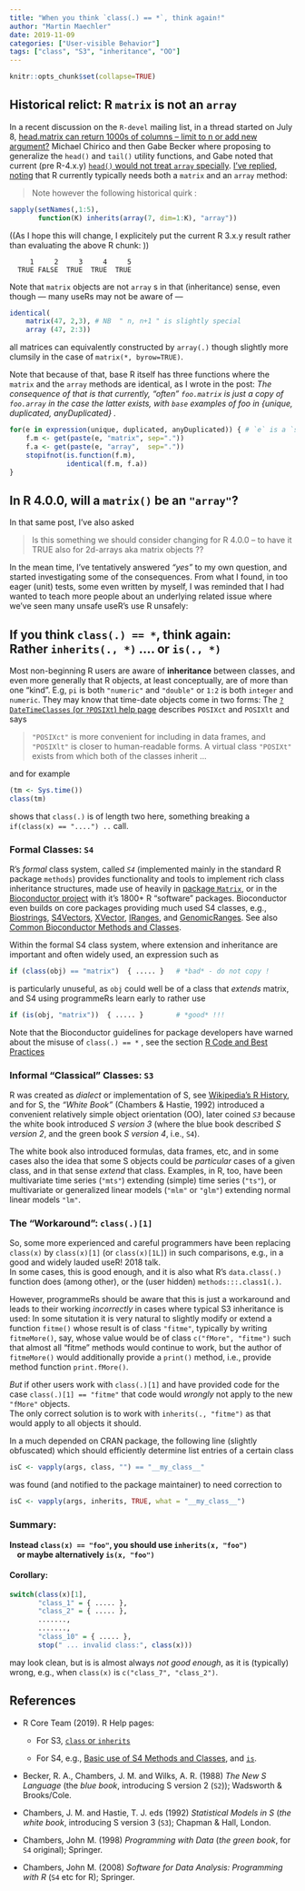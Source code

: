 ---
title: "When you think `class(.) == *`, think again!"
author: "Martin Maechler"
date: 2019-11-09
categories: ["User-visible Behavior"]
tags: ["class", "S3", "inheritance", "OO"]
---
<!-- NB: Default renders to very narrow (smart phone?!) page ==> short lines !! -->

```{r global_options, include=FALSE}
knitr::opts_chunk$set(collapse=TRUE)
```

## Historical relict: R `matrix` is not an `array`

In a recent discussion on the `R-devel` mailing list, in a thread started on July 8,
[head.matrix can return 1000s of columns -- limit to n or add new argument?](https://stat.ethz.ch/pipermail/r-devel/2019-July/078143.html)
Michael Chirico and then Gabe Becker where proposing to generalize the `head()` and `tail()` utility functions, and Gabe noted that current (pre R-4.x.y) [`head()` would not treat `array`
specially](https://stat.ethz.ch/pipermail/r-devel/2019-October/078606.html).
[I've replied, noting](https://stat.ethz.ch/pipermail/r-devel/2019-October/078610.html)
that R currently typically needs both a `matrix` and an `array` method:

> Note however the following  historical quirk :

```{r array-matrix-aint, eval=FALSE}
sapply(setNames(,1:5),
       function(K) inherits(array(7, dim=1:K), "array"))
```

((As I hope this will change, I explicitely put the current R 3.x.y result rather than evaluating the above R chunk: ))

```
     1     2     3     4     5
  TRUE FALSE  TRUE  TRUE  TRUE
```

Note that `matrix` objects are not `array` s in that (inheritance) sense,
even though --- many useRs may not be aware of ---
```{r array-makes-matrix}
identical(
    matrix(47, 2,3), # NB  " n, n+1 " is slightly special
    array (47, 2:3))
```
all matrices can equivalently constructed by `array(.)` though slightly more clumsily in the case of `matrix(*, byrow=TRUE)`.

Note that because of that, base R itself has three functions where the `matrix` and the `array` methods are identical, as I wrote in the post:
_The consequence of that is that currently, "often"  `foo.matrix` is just a copy of `foo.array`
 in the case the latter exists, with `base` examples of foo in {unique, duplicated, anyDuplicated} ._

```{r matrix-array-identical}
for(e in expression(unique, duplicated, anyDuplicated)) { # `e` is a `symbol`
    f.m <- get(paste(e, "matrix", sep="."))
    f.a <- get(paste(e, "array",  sep="."))
    stopifnot(is.function(f.m),
              identical(f.m, f.a))
}
```

## In R 4.0.0, will a `matrix()` be an `"array"`?

In that same post, I've also asked

> Is this something we should consider changing for R 4.0.0 -- to
>  have it TRUE also for 2d-arrays aka matrix objects ??

In the mean time, I've tentatively answered _"yes"_ to my own question, and started investigating some
of the consequences.
From what I found, in too eager (unit) tests, some even written by myself, I was reminded that I had wanted to teach more people about an underlying related issue where we've seen many unsafe useR's use R unsafely:

<!--  any chance to have a two-line title with explicit line break where I want it  ??? -->
## If you think `class(.) == *`, think again: &nbsp;&nbsp;&nbsp;&nbsp;&nbsp;&nbsp;&nbsp;&nbsp;&nbsp;&nbsp; Rather   `inherits(., *)`  ....  or  `is(., *)`

Most non-beginning R users are aware of __inheritance__ between classes,
and even more generally that R objects, at least conceptually, are of more than one "kind".
E.g, `pi` is both `"numeric"` and `"double"` or `1:2` is both `integer` and `numeric`.
They may know that time-date objects come in two forms:  The [`?DateTimeClasses`
(or `?POSIXt`) help page](https://stat.ethz.ch/R-manual/R-devel/library/base/html/DateTimeClasses.html)
describes `POSIXct` and `POSIXlt` and says

>	`"POSIXct"` is more convenient for including in data frames, and
>	`"POSIXlt"` is closer to human-readable forms.  A virtual class
>	`"POSIXt"` exists from which both of the classes inherit ...

and for example
```{r Sys.time-2-classes}
(tm <- Sys.time())
class(tm)
```
shows that `class(.)` is of length two here, something breaking a `if(class(x) == "....") ..` call.


### Formal Classes: `S4`

R's _formal_ class system, called _`S4`_ (implemented mainly in the standard R package `methods`)
provides functionality and tools to implement rich class inheritance structures, made use of heavily
in [package `Matrix`](https://cran.R-project.org/package=Matrix),
or in the [Bioconductor project](https://bioconductor.org) with it's 1800+ R "software" packages.
Bioconductor even builds on core packages providing much used S4 classes, e.g.,
[Biostrings](https://bioconductor.org/packages/Biostrings/),
[S4Vectors](https://bioconductor.org/packages/S4Vectors/),
[XVector](https://bioconductor.org/packages/XVector/),
[IRanges](https://bioconductor.org/packages/IRanges/),
and
[GenomicRanges](https://bioconductor.org/packages/GenomicRanges/).
See also
[Common Bioconductor Methods and Classes](https://bioconductor.org/developers/how-to/commonMethodsAndClasses/).

Within the formal S4 class system, where extension and inheritance are important and often widely used,
an expression such as
```{r call-eq-1, eval=FALSE}
if (class(obj) == "matrix")  { ..... }   # *bad* - do not copy !
```
is particularly unuseful, as `obj` could well be of a class that _extends_ matrix, and S4 using
programmeRs learn early to rather use
```{r rather-is-1, eval=FALSE}
if (is(obj, "matrix"))  { ..... }        # *good* !!!
```

Note that the Bioconductor guidelines for package developers have warned about the misuse of `class(.) == *`
<!-- for how long ?? -->, see the section
[R Code and Best Practices](https://bioconductor.org/developers/package-guidelines/#rcode)


### Informal "Classical" Classes: `S3`

R was created as _dialect_ or implementation of S,
see [Wikipedia's R History](https://en.wikipedia.org/wiki/R_(programming_language)#History),
and for S, the _"White Book"_ (Chambers & Hastie, 1992) introduced a convenient relatively simple
object orientation (OO), later coined _`S3`_ because the white book introduced _S version 3_ (where the blue book described _S version 2_, and the green book _S version 4_, i.e., `S4`).

The white book also introduced formulas, data frames, etc, and in some cases also the idea that some S objects
could be _particular_ cases of a given class, and in that sense _extend_ that class.
Examples, in R, too, have been multivariate time series (`"mts"`) extending (simple) time series (`"ts"`),
or multivariate or generalized linear models (`"mlm"` or `"glm"`) extending normal linear models `"lm"`.

### The "Workaround":  `class(.)[1]`

So, some more experienced and careful programmers have been replacing `class(x)` by `class(x)[1]` 
(or `class(x)[1L]`) in such comparisons, e.g., in a good and widely lauded useR! 2018 talk.  
In some cases, this is good enough, and it is also what R's `data.class(.)` function does (among other), or the 
(user hidden)  `methods:::.class1(.)`.

However, programmeRs should be aware that this is just a workaround and leads to their working _incorrectly_
in cases where typical S3 inheritance is used:  In some situtation it is very natural to slightly modify
or extend a function `fitme()` whose result is of class `"fitme"`, typically by writing 
`fitmeMore()`, say, whose value would be of class `c("fMore", "fitme")` such that almost all "fitme" methods 
would continue to work, but the author of `fitmeMore()` would additionally provide a `print()` method, i.e.,
provide method function `print.fMore()`. 

*But* if other users work with `class(.)[1]` and have provided code for the case
`class(.)[1] == "fitme"` that code would *wrongly* not apply to the new `"fMore"` objects.  
The only correct solution is to work with `inherits(., "fitme")` as that would apply to all 
objects it should.

In a much depended on CRAN package, the following line (slightly obfuscated)
which should efficiently determine list entries of a certain class
```{r vapply-class, eval=FALSE}
isC <- vapply(args, class, "") == "__my_class__"
```
was found (and notified to the package maintainer) to need correction to

```{r vapply-inherits, eval=FALSE}
isC <- vapply(args, inherits, TRUE, what = "__my_class__")
```

### Summary:

**Instead  `class(x) == "foo"`, you should use `inherits(x, "foo")`  
  &nbsp; &nbsp; 
  or maybe alternatively  `is(x, "foo")`**
  
#### Corollary: 
```{r switch-class-1, eval=FALSE}
switch(class(x)[1],
       "class_1" = { ..... },
       "class_2" = { ..... },
       .......,
       .......,
       "class_10" = { ..... },
       stop(" ... invalid class:", class(x)))
```
may look clean, but is is almost always *not good enough*, as it is (typically) wrong, 
e.g., when `class(x)` is `c("class_7", "class_2")`.



## References

* R Core Team (2019).
  R Help pages:

    * For S3,
	[`class` or `inherits`](https://stat.ethz.ch/R-manual/R-devel/library/base/html/class.html)

	* For S4, e.g.,
	[Basic use of S4 Methods and Classes](https://stat.ethz.ch/R-manual/R-devel/library/methods/html/Introduction.html),
  and
	[`is`](https://stat.ethz.ch/R-manual/R-devel/library/methods/html/is.html).

* Becker, R. A., Chambers, J. M. and Wilks, A. R. (1988)
  _The New S Language_ (the _blue book_, introducing S version 2 (`S2`)); Wadsworth & Brooks/Cole.

* Chambers, J. M. and Hastie, T. J. eds (1992)
  _Statistical Models in S_ (*the* _white book_, introducing S version 3 (`S3`); Chapman & Hall, London.

* Chambers, John M. (1998)
  _Programming with Data_ (*the* _green book_, for `S4` original); Springer.

* Chambers, John M. (2008)
  _Software for Data Analysis: Programming with R_ (`S4` etc for R); Springer.






<!-- Local Variables: -->
<!-- eval: (setq write-file-functions (remove 'ess-nuke-trailing-whitespace write-file-functions)) -->
<!-- End: -->
